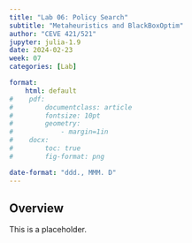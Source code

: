 ```yaml
---
title: "Lab 06: Policy Search"
subtitle: "Metaheuristics and BlackBoxOptim"
author: "CEVE 421/521"
jupyter: julia-1.9
date: 2024-02-23
week: 07
categories: [Lab]

format: 
    html: default
#    pdf:
#        documentclass: article
#        fontsize: 10pt
#        geometry:
#            - margin=1in  
#    docx: 
#        toc: true
#        fig-format: png

date-format: "ddd., MMM. D"
---
```


## Overview

This is a placeholder.